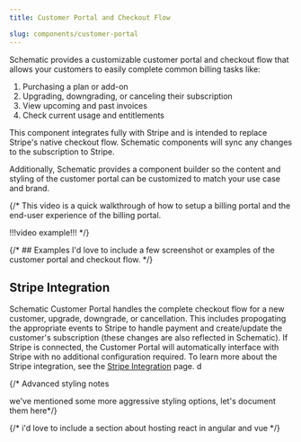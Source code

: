 ```yaml
---
title: Customer Portal and Checkout Flow

slug: components/customer-portal
---
```


Schematic provides a customizable customer portal and checkout flow that allows your customers to easily complete common billing tasks like:
1. Purchasing a plan or add-on
2. Upgrading, downgrading, or canceling their subscription
3. View upcoming and past invoices
4. Check current usage and entitlements

This component integrates fully with Stripe and is intended to replace Stripe's native checkout flow. Schematic components will sync any changes to the subscription to Stripe.

Additionally, Schematic provides a component builder so the content and styling of the customer portal can be customized to match your use case and brand.

{/* This video is a quick walkthrough of how to setup a billing portal and the end-user experience of the billing portal.

!!!video example!!! */}

{/* ## Examples
I'd love to include a few screenshot or examples of the customer portal and checkout flow.
*/}

## Stripe Integration

Schematic Customer Portal handles the complete checkout flow for a new customer, upgrade, downgrade, or cancellation. This includes propogating the appropriate events to Stripe to handle payment and create/update the customer's subscription (these changes are also reflected in Schematic). If Stripe is connected, the Customer Portal will automatically interface with Stripe with no additional configuration required. To learn more about the Stripe integration, see the [Stripe Integration](/integrations/stripe) page. d

{/* Advanced styling notes

we've mentioned some more aggressive styling options, let's document them here*/}

{/*
i'd love to include a section about hosting react in angular and vue
*/}
